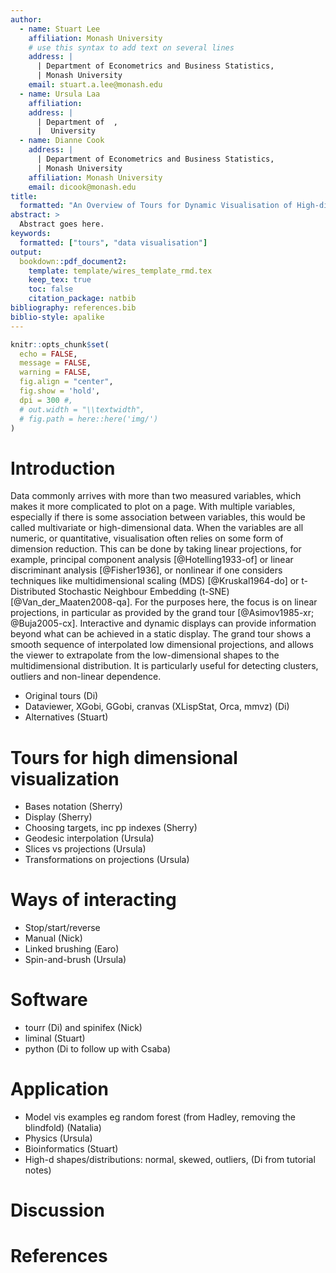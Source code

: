 ```yaml
---
author:
  - name: Stuart Lee
    affiliation: Monash University
    # use this syntax to add text on several lines
    address: |
      | Department of Econometrics and Business Statistics,
      | Monash University
    email: stuart.a.lee@monash.edu
  - name: Ursula Laa 
    affiliation: 
    address: |
      | Department of  ,
      |  University
  - name: Dianne Cook
    address: |
      | Department of Econometrics and Business Statistics,
      | Monash University
    affiliation: Monash University
    email: dicook@monash.edu
title:
  formatted: "An Overview of Tours for Dynamic Visualisation of High-dimensional Data"
abstract: > 
  Abstract goes here.
keywords:
  formatted: ["tours", "data visualisation"]
output: 
  bookdown::pdf_document2:
    template: template/wires_template_rmd.tex
    keep_tex: true
    toc: false
    citation_package: natbib
bibliography: references.bib
biblio-style: apalike
---
```

```r
knitr::opts_chunk$set(
  echo = FALSE,
  message = FALSE,
  warning = FALSE,
  fig.align = "center",
  fig.show = 'hold',
  dpi = 300 #,
  # out.width = "\\textwidth",
  # fig.path = here::here('img/')
)
```

<!--
Writing style: third person (it was done, ...)
-->

# Introduction

<!-- Purpose/why and what is high-d data (Di)-->

Data commonly arrives with more than two measured variables, which makes it more complicated to plot on a page. With multiple variables, especially if there is some association between variables, this would be called multivariate or high-dimensional data. When the variables are all numeric, or quantitative, visualisation often relies on some form of dimension reduction. This can be done by taking linear projections, for example, principal component analysis [@Hotelling1933-of] or linear discriminant analysis [@Fisher1936], or nonlinear if one considers techniques like multidimensional scaling (MDS) [@Kruskal1964-do] or t-Distributed Stochastic Neighbour Embedding (t-SNE) [@Van_der_Maaten2008-qa]. For the purposes here, the focus is on linear projections, in particular as provided by the grand tour [@Asimov1985-xr; @Buja2005-cx]. Interactive and dynamic displays can provide information beyond what can be achieved in a static display. The grand tour shows a smooth sequence of interpolated low dimensional projections, and allows the viewer to extrapolate from the low-dimensional shapes to the multidimensional distribution. It is particularly useful for detecting clusters, outliers and non-linear dependence. 


- Original tours (Di)
- Dataviewer, XGobi, GGobi, cranvas (XLispStat, Orca, mmvz) (Di)
- Alternatives (Stuart)

# Tours for high dimensional visualization 

- Bases notation (Sherry)
- Display (Sherry)
- Choosing targets, inc pp indexes (Sherry)
- Geodesic interpolation (Ursula)
- Slices vs projections (Ursula)
- Transformations on projections (Ursula)

# Ways of interacting

- Stop/start/reverse
- Manual (Nick)
- Linked brushing (Earo)
- Spin-and-brush  (Ursula)
    
# Software

- tourr (Di) and spinifex (Nick)
- liminal (Stuart)
- python (Di to follow up with Csaba)

# Application

- Model vis examples eg random forest (from Hadley, removing the blindfold) (Natalia)
- Physics (Ursula)
- Bioinformatics (Stuart)
- High-d shapes/distributions: normal, skewed, outliers, (Di from tutorial notes)

# Discussion

# References {-}
